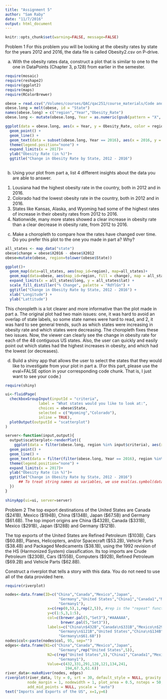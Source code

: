 ```yaml
---
title: "Assignment 5"
author: "Sam Raby"
date: "11/7/2016"
output: html_document
---
```


```r
knitr::opts_chunk$set(warning=FALSE, message=FALSE)
```

Problem 1
For this problem you will be looking at the obesity rates by state for the years 2012 and 2016, the data file is called Obesity2.csv on P-drive.

a. With the obesity rates data, construct a plot that is similar to one to the one in DataPoints
(Chapter 3, p.128) from earlier in the semester.

```r
require(mosaic)
require(reshape2)
require(ggplot2)
require(maps)
require(RColorBrewer)

obese = read.csv("/Volumes/courses/QAC/qac251/course_materials/Code and Data/Obese2.csv")
obese.long = melt(obese, id = "State")
names(obese.long) = c("region","Year","Obesity_Rate")
obese.long <- mutate(obese.long, Year = as.numeric(gsub(pattern = "X", "", Year)))

ggplot(data = obese.long, aes(x = Year, y = Obesity_Rate, color = region))+
  geom_point() +
  geom_line() +
  geom_text(data = subset(obese.long, Year == 2016), aes(x = 2016, y = Obesity_Rate, label = region, color = region), hjust = 0, nudge_x = 0.05, size = 2) + 
  theme(legend.position="none") +
  expand_limits(x = 2017)+
  ylab("Obesity Rate (in %)")+
  ggtitle("Change in Obesity Rate by State, 2012 - 2016")
  
```

b. Using your plot from part a, list 4 different insights about the data you are able to answer.

1. Lousiana had the highest obesity rate in the country, both in 2012 and in 2016.
2. Colorado had the lowest obesity rate in the country, both in 2012 and in 2016.
3. States like Kansas, Alaska, and Wyoming had some of the highest rates of increase in their obesity rates from 2012 to 2016. 
4. Nationwide, many more states showed a clear increase in obesity rate than a clear decrease in obesity rate, from 2012 to 2016.

c. Make a choropleth to compare how the rates have changed over time. Do you prefer this
plot to the one you made in part a? Why?

```r
all_states <- map_data("state")
obese$change = obese$X2016 - obese$X2012
obese=mutate(obese, region=tolower(obese$State))

ggplot()+
  geom_map(data=all_states, aes(map_id=region), map=all_states)+ 
  geom_map(data=obese, aes(map_id=region, fill = change), map = all_states) +
  expand_limits(x = all_states$long, y = all_states$lat) +
  scale_fill_distiller("% Change", palette = "RdYlGn") +
  ggtitle("Change in Obesity Rate by State, 2012 - 2016") +
  xlab("Longitude") +
  ylab("Lattitude")

```

This choropleth is a lot clearer and more informative than the plot made in part a. The original plot had two main issues: one, it was hard to avoid an overlap of state labels, so some state names were hard to read, and 2, it was hard to see general trends, such as which states were increasing in obesity rate and which states were decreasing. The choropleth fixes these two issues. Now, the viewer can clearly see the change in obesity rate for each of the 48 contiguous US states. Also, the user can quickly and easily point out which states had the highest increases in obesity, and which had the lowest (or decreases). 

d. Build a shiny app that allows the user to select the states that they would like to investigate
from your plot in part a. (For this part, please use the eval=FALSE option in your
corresponding code chunk. That is, I just want to see your code.)

```r

require(shiny)

ui<-fluidPage(
  checkboxGroupInput(inputId = "criteria",
               label = "What states would you like to look at:",
               choices = obese$State,
               selected = c("Wyoming","Colorado"),
               inline = TRUE),
  plotOutput(outputId = "scatterplot")
)

server<-function(input,output){
  output$scatterplot<-renderPlot({
    ggplot(data = filter(obese.long, region %in% input$criteria), aes(x = Year, y = Obesity_Rate, color = region))+
  geom_point() +
  geom_line() +
  geom_text(data = filter(filter(obese.long, Year == 2016), region %in% input$criteria), aes(x = 2016, y = Obesity_Rate, label = region, color = region), hjust = 0, nudge_x = 0.05, size = 5) + 
  theme(legend.position="none") +
  expand_limits(x = 2017)+
  ylab("Obesity Rate (in %)")+
  ggtitle("Change in Obesity Rate by State, 2012 - 2016")
      ## To treat string names as variables, we use eval(as.symbol(data$variable))
  })
}
  
shinyApp(ui=ui, server=server)

```


Problem 2
The top export destinations of the United States are Canada ($241B), Mexico ($194B), China ($134B),
Japan ($67.5B) and Germany ($61.6B). The top import origins are China ($432B), Canada ($331B), Mexico ($291B), Japan ($128B) and Germany ($121B).

The top exports of the United States are Refined Petroleum ($103B), Cars ($60.8B), Planes, Helicopters, and/or Spacecraft ($53.2B), Vehicle Parts ($38.4B) and Packaged Medicaments ($38.1B), using the 1992 revision of the HS (Harmonized System) classification. Its top imports are Crude Petroleum ($230B), Cars ($155B), Computers ($92B), Refined Petroleum ($69.2B) and Vehicle Parts ($62.8B).

Construct a riverplot that tells a story with this data. You do not need to use all of the data provided here.

```r
require(riverplot)

nodes<-data.frame(ID=c("China","Canada","Mexico","Japan",
                        "Germany","United States","China1","Canada1","Mexico1","Japan1",
                        "Germany1"), 
                   x=c(rep(0,5),1,rep(2,5)), #rep is the "repeat" function (rep "0" 10 times)
                   y=c(1:5,3,1:5),
                   col=c(brewer.pal(5,"Set3"),"#AAAAAA",
                         brewer.pal(5,"Set3")),
                   labels=c("China\n$432B","Canada\n$331B","Mexico\n$291B","Japan\n$128B",
                        "Germany\n$121B","United States","China\n$134B","Canada\n$241B","Mexico\n$194B","Japan\n$67.5B",
                        "Germany\n$61.6B"))
nodes$col<-paste(nodes$col, 95, sep="")
edges<-data.frame(N1=c("China","Canada","Mexico","Japan",
                        "Germany",rep("United States",5)), 
                   N2=c(rep("United States",5),"China1","Canada1","Mexico1","Japan1",
                        "Germany1"), 
                   Value=c(432,331,291,128,121,134,241,
                           194,67.5,61.6))
river_data<-makeRiver(nodes, edges)                 
riverplot(river_data, lty = 0, srt = 30, default_style = NULL, gravity = "top",
          node_margin = 1, nodewidth = 1, plot_area = 0.5, nsteps = 50,
          add_mid_points = NULL, yscale = "auto")
text("Imports and Exports of the US", x=1,y=6)

```

